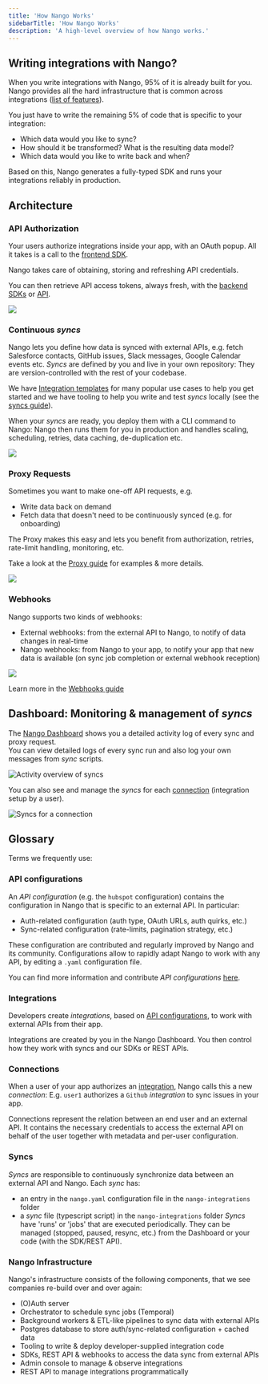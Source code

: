 ```yaml
---
title: 'How Nango Works'
sidebarTitle: 'How Nango Works'
description: 'A high-level overview of how Nango works.'
---
```


## Writing integrations with Nango?

When you write integrations with Nango, 95% of it is already built for you. Nango provides all the hard infrastructure that is common across integrations ([list of features](/introduction#nango-at-a-glance)).

You just have to write the remaining 5% of code that is specific to your integration:

-   Which data would you like to sync? 
-   How should it be transformed? What is the resulting data model?
-   Which data would you like to write back and when?

Based on this, Nango generates a fully-typed SDK and runs your integrations reliably in production.

## Architecture

### API Authorization

Your users authorize integrations inside your app, with an OAuth popup. All it takes is a call to the [frontend SDK](/sdks/frontend). 

Nango takes care of obtaining, storing and refreshing API credentials. 

You can then retrieve API access tokens, always fresh, with the [backend SDKs](sdks) or [API](api-reference).

<Frame caption="OAuth Architecture">
  <img src="/images/nango-auth-architecture.png" />
</Frame>

### Continuous _syncs_

Nango lets you define how data is synced with external APIs, e.g. fetch Salesforce contacts, GitHub issues, Slack messages, Google Calendar events etc.
_Syncs_ are defined by you and live in your own repository: They are version-controlled with the rest of your codebase.

We have [Integration templates](/integration-templates/overview) for many popular use cases to help you get started and we have tooling to help you write and test _syncs_ locally (see the [syncs guide](guides/sync)).

When your _syncs_ are ready, you deploy them with a CLI command to Nango: Nango then runs them for you in production and handles scaling, scheduling, retries, data caching, de-duplication etc.


<Frame caption="Continuous Sync Architecture">
  <img src="/images/nango-sync-architecture.png" />
</Frame>

### Proxy Requests

Sometimes you want to make one-off API requests, e.g.
- Write data back on demand
- Fetch data that doesn't need to be continuously synced (e.g. for onboarding)

The Proxy makes this easy and lets you benefit from authorization, retries, rate-limit handling, monitoring, etc.

Take a look at the [Proxy guide](/guides/proxy) for examples & more details.

<Frame caption="Proxy Architecture">
  <img src="/images/nango-proxy-architecture.png" />
</Frame>

### Webhooks

Nango supports two kinds of webhooks:
- External webhooks: from the external API to Nango, to notify of data changes in real-time
- Nango webhooks: from Nango to your app, to notify your app that new data is available (on sync job completion or external webhook reception)

<Frame caption="Webhooks Architecture">
  <img src="/images/nango-webhooks-architecture.png" />
</Frame>

Learn more in the [Webhooks guide](/guides/webhooks)

## Dashboard: Monitoring & management of _syncs_

The [Nango Dashboard](https://app.nango.dev) shows you a detailed activity log of every sync and proxy request.  
You can view detailed logs of every sync run and also log your own messages from _sync_ scripts.

![Activity overview of syncs](/images/nango-sync/nango-sync-activity.png)

You can also see and manage the _syncs_ for each [connection](/core-concepts#connections) (integration setup by a user).

![Syncs for a connection](/images/nango-sync/nango-connection-sync.png)

## Glossary

Terms we frequently use:

### API configurations[](#api-configurations)

An _API configuration_ (e.g. the `hubspot` configuration) contains the configuration in Nango that is specific to an external API. In particular:

-   Auth-related configuration (auth type, OAuth URLs, auth quirks, etc.)
-   Sync-related configuration (rate-limits, pagination strategy, etc.)

These configuration are contributed and regularly improved by Nango and its community. Configurations allow to rapidly adapt Nango to work with any API, by editing a `.yaml` configuration file.

You can find more information and contribute _API configurations_ [here](/contribute).

### Integrations[](#integrations)

Developers create _integrations_, based on [API configurations](/core-concepts#api-configurations), to work with external APIs from their app.

Integrations are created by you in the Nango Dashboard. You then control how they work with syncs and our SDKs or REST APIs.

### Connections[](#connections)

When a user of your app authorizes an [integration](/core-concepts#integrations), Nango calls this a new _connection_: E.g. `user1` authorizes a `Github` _integration_ to sync issues in your app.

Connections represent the relation between an end user and an external API. It contains the necessary credentials to access the external API on behalf of the user together with metadata and per-user configuration.

### Syncs[](#syncs)
_Syncs_ are responsible to continuously synchronize data between an external API and Nango. Each _sync_ has: 
- an entry in the `nango.yaml` configuration file in the `nango-integrations` folder
- a _sync_ file (typescript script) in the `nango-integrations` folder
_Syncs_ have 'runs' or 'jobs' that are executed periodically. They can be managed (stopped, paused, resync, etc.) from the Dashboard or your code (with the SDK/REST API).

### Nango Infrastructure[](#nango-infrastructure)

Nango's infrastructure consists of the following components, that we see companies re-build over and over again:

-   (O)Auth server
-   Orchestrator to schedule sync jobs (Temporal)
-   Background workers & ETL-like pipelines to sync data with external APIs
-   Postgres database to store auth/sync-related configuration + cached data
-   Tooling to write & deploy developer-supplied integration code
-   SDKs, REST API & webhooks to access the data sync from external APIs
-   Admin console to manage & observe integrations
-   REST API to manage integrations programmatically
